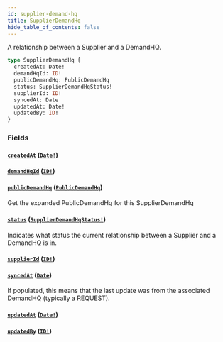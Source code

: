 ```yaml
---
id: supplier-demand-hq
title: SupplierDemandHq
hide_table_of_contents: false
---
```



A relationship between a Supplier and a DemandHQ.

```graphql
type SupplierDemandHq {
  createdAt: Date!
  demandHqId: ID!
  publicDemandHq: PublicDemandHq
  status: SupplierDemandHqStatus!
  supplierId: ID!
  syncedAt: Date
  updatedAt: Date!
  updatedBy: ID!
}
```


### Fields

#### [`createdAt`](#) ([`Date!`](/supply/api/graphql-admin/reference/scalars/date))




#### [`demandHqId`](#) ([`ID!`](/supply/api/graphql-admin/reference/scalars/id))




#### [`publicDemandHq`](#) ([`PublicDemandHq`](/supply/api/graphql-admin/reference/objects/public-demand-hq))

Get the expanded PublicDemandHq for this SupplierDemandHq


#### [`status`](#) ([`SupplierDemandHqStatus!`](/supply/api/graphql-admin/reference/enums/supplier-demand-hq-status))

Indicates what status the current relationship between a Supplier and a DemandHQ is in.


#### [`supplierId`](#) ([`ID!`](/supply/api/graphql-admin/reference/scalars/id))




#### [`syncedAt`](#) ([`Date`](/supply/api/graphql-admin/reference/scalars/date))

If populated, this means that the last update was from the associated DemandHQ (typically a REQUEST).


#### [`updatedAt`](#) ([`Date!`](/supply/api/graphql-admin/reference/scalars/date))




#### [`updatedBy`](#) ([`ID!`](/supply/api/graphql-admin/reference/scalars/id))






